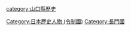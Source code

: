 [[Category:日本歷史人物_(令制國)|Category:日本歷史人物 (令制國)]]
[[Category:長門國|Category:長門國]]
[[category:山口縣歷史|category:山口縣歷史]]